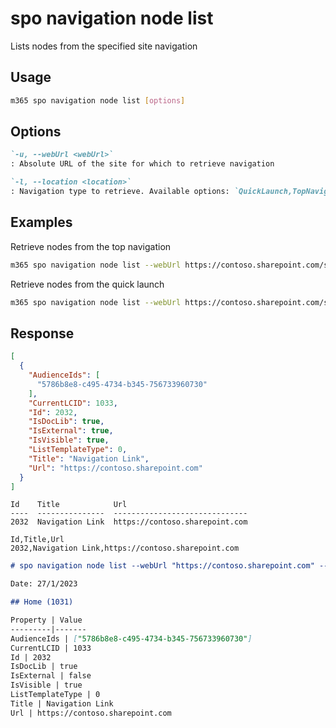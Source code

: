 
# spo navigation node list

Lists nodes from the specified site navigation

## Usage

```sh
m365 spo navigation node list [options]
```

## Options

```md definition-list
`-u, --webUrl <webUrl>`
: Absolute URL of the site for which to retrieve navigation

`-l, --location <location>`
: Navigation type to retrieve. Available options: `QuickLaunch,TopNavigationBar`
```

<Global />

## Examples

Retrieve nodes from the top navigation

```sh
m365 spo navigation node list --webUrl https://contoso.sharepoint.com/sites/team-a --location TopNavigationBar
```

Retrieve nodes from the quick launch

```sh
m365 spo navigation node list --webUrl https://contoso.sharepoint.com/sites/team-a --location QuickLaunch
```

## Response

<Tabs>
  <TabItem value="JSON">

  ```json
  [
    {
      "AudienceIds": [
        "5786b8e8-c495-4734-b345-756733960730"
      ],
      "CurrentLCID": 1033,
      "Id": 2032,
      "IsDocLib": true,
      "IsExternal": true,
      "IsVisible": true,
      "ListTemplateType": 0,
      "Title": "Navigation Link",
      "Url": "https://contoso.sharepoint.com"
    }
  ]
  ```

  </TabItem>
  <TabItem value="Text">

  ```text
  Id    Title            Url
  ----  ---------------  ------------------------------
  2032  Navigation Link  https://contoso.sharepoint.com
  ```

  </TabItem>
  <TabItem value="CSV">

  ```csv
  Id,Title,Url
  2032,Navigation Link,https://contoso.sharepoint.com
  ```

  </TabItem>
  <TabItem value="Markdown">

  ```md
  # spo navigation node list --webUrl "https://contoso.sharepoint.com" --location "QuickLaunch"

  Date: 27/1/2023

  ## Home (1031)

  Property | Value
  ---------|-------
  AudienceIds | ["5786b8e8-c495-4734-b345-756733960730"]
  CurrentLCID | 1033
  Id | 2032
  IsDocLib | true
  IsExternal | false
  IsVisible | true
  ListTemplateType | 0
  Title | Navigation Link
  Url | https://contoso.sharepoint.com
  ```

  </TabItem>
</Tabs>

